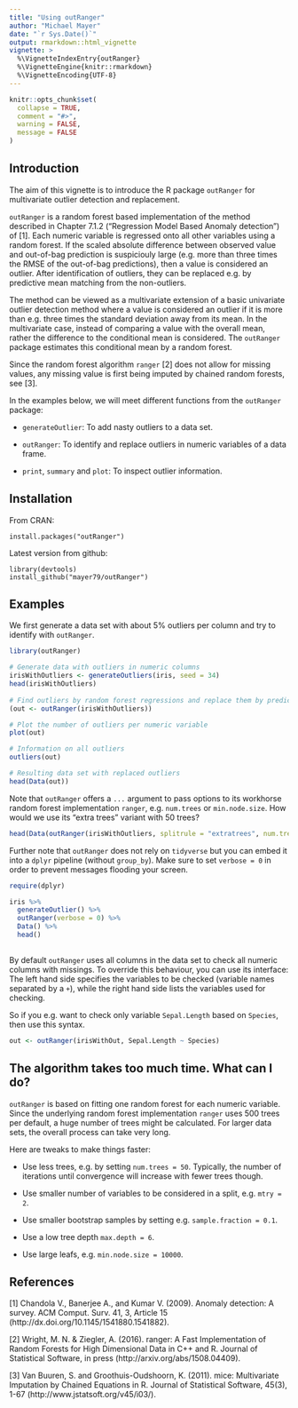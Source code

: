 ```yaml
---
title: "Using outRanger"
author: "Michael Mayer"
date: "`r Sys.Date()`"
output: rmarkdown::html_vignette
vignette: >
  %\VignetteIndexEntry{outRanger}
  %\VignetteEngine{knitr::rmarkdown}
  %\VignetteEncoding{UTF-8}
---
```


```r
knitr::opts_chunk$set(
  collapse = TRUE,
  comment = "#>",
  warning = FALSE,
  message = FALSE
)
```

## Introduction

The aim of this vignette is to introduce the R package `outRanger` for multivariate outlier detection and replacement.

`outRanger` is a random forest based implementation of the method described in Chapter 7.1.2 ("Regression Model Based Anomaly detection") of [1]. Each numeric variable is regressed onto all other variables using a random forest. If the scaled absolute difference between observed value and out-of-bag prediction is suspiciouly large (e.g. more than three times the RMSE of the out-of-bag predictions), then a value is considered an outlier. After identification of outliers, they can be replaced e.g. by predictive mean matching from the non-outliers.

The method can be viewed as a multivariate extension of a basic univariate outlier detection method where a value is considered an outlier if it is more than e.g. three times the standard deviation away from its mean. In the multivariate case, instead of comparing a value with the overall mean, rather the difference to the conditional mean is considered. The `outRanger` package estimates this conditional mean by a random forest.

Since the random forest algorithm `ranger` [2] does not allow for missing values, any missing value is first being imputed by chained random forests, see [3]. 

In the examples below, we will meet different functions from the `outRanger` package:

- `generateOutlier`: To add nasty outliers to a data set.

- `outRanger`: To identify and replace outliers in numeric variables of a data frame.

- `print`, `summary` and `plot`: To inspect outlier information.

## Installation

From CRAN:
```
install.packages("outRanger")
```

Latest version from github:
```
library(devtools)
install_github("mayer79/outRanger")
```

## Examples

We first generate a data set with about 5% outliers per column and try to identify with `outRanger`.

``` r
library(outRanger)

# Generate data with outliers in numeric columns
irisWithOutliers <- generateOutliers(iris, seed = 34)
head(irisWithOutliers)
 
# Find outliers by random forest regressions and replace them by predictive mean matching.
(out <- outRanger(irisWithOutliers))

# Plot the number of outliers per numeric variable
plot(out)

# Information on all outliers
outliers(out)

# Resulting data set with replaced outliers
head(Data(out))

```

Note that `outRanger` offers a `...` argument to pass options to its workhorse random forest implementation `ranger`, e.g. `num.trees` or `min.node.size`. How would we use its "extra trees" variant with 50 trees?

``` r
head(Data(outRanger(irisWithOutliers, splitrule = "extratrees", num.trees = 50)))
```

Further note that `outRanger` does not rely on `tidyverse` but you can embed it into a `dplyr` pipeline (without `group_by`). Make sure to set `verbose = 0` in order to prevent messages flooding your screen.

``` r
require(dplyr)

iris %>% 
  generateOutlier() %>% 
  outRanger(verbose = 0) %>%
  Data() %>% 
  head()
  
```

By default `outRanger` uses all columns in the data set to check all numeric columns with missings. To override this behaviour, you can use its interface: The left hand side specifies the variables to be checked (variable names separated by a `+`), while the right hand side lists the variables used for checking.

So if you e.g. want to check only variable `Sepal.Length` based on `Species`, then use this syntax.
``` r
out <- outRanger(irisWithOut, Sepal.Length ~ Species)

```

## The algorithm takes too much time. What can I do?

`outRanger` is based on fitting one random forest for each numeric variable. Since the underlying random forest implementation `ranger` uses 500 trees per default, a huge number of trees might be calculated. For larger data sets, the overall process can take very long.

Here are tweaks to make things faster:

- Use less trees, e.g. by setting `num.trees = 50`. Typically, the number of iterations until convergence will increase with fewer trees though.

- Use smaller number of variables to be considered in a split, e.g. `mtry = 2`.

- Use smaller bootstrap samples by setting e.g. `sample.fraction = 0.1`.

- Use a low tree depth `max.depth = 6`.

- Use large leafs, e.g. `min.node.size = 10000`.

## References

[1] Chandola V., Banerjee A., and Kumar V. (2009). Anomaly detection: A survey. ACM Comput. Surv. 41, 3, Article 15 (http://dx.doi.org/10.1145/1541880.1541882).

[2]  Wright, M. N. & Ziegler, A. (2016). ranger: A Fast Implementation of Random Forests for High Dimensional Data in C++ and R. Journal of Statistical Software, in press (http://arxiv.org/abs/1508.04409). 

[3]  Van Buuren, S. and Groothuis-Oudshoorn, K. (2011). mice: Multivariate Imputation by Chained Equations in R. Journal of Statistical Software, 45(3), 1-67 (http://www.jstatsoft.org/v45/i03/).
